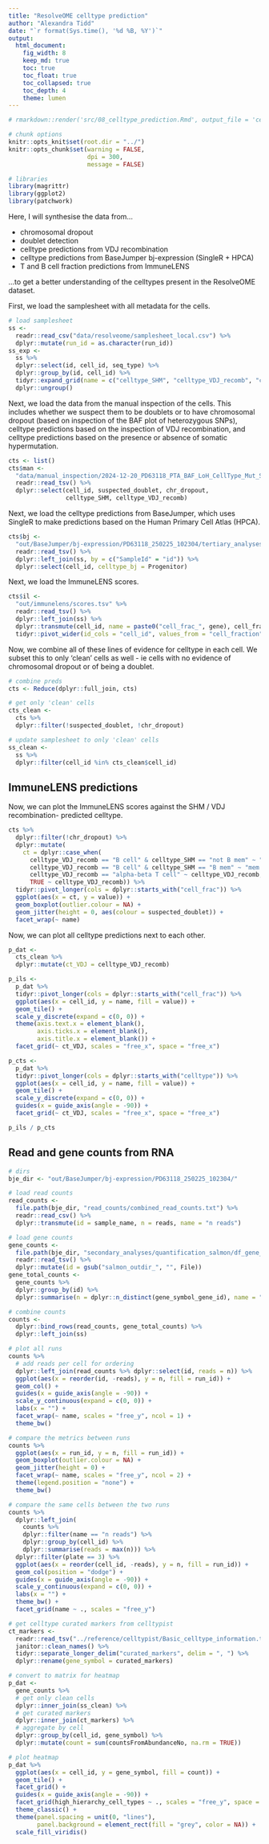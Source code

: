 ```yaml
---
title: "ResolveOME celltype prediction"
author: "Alexandra Tidd"
date: "`r format(Sys.time(), '%d %B, %Y')`"
output:
  html_document:
    fig_width: 8
    keep_md: true
    toc: true
    toc_float: true
    toc_collapsed: true
    toc_depth: 4
    theme: lumen
---
```


```r
# rmarkdown::render('src/08_celltype_prediction.Rmd', output_file = 'celltype_prediction.html', output_dir = 'out/analysis/')

# chunk options
knitr::opts_knit$set(root.dir = "../")
knitr::opts_chunk$set(warning = FALSE,
                      dpi = 300,
                      message = FALSE)

# libraries
library(magrittr)
library(ggplot2)
library(patchwork)
```

Here, I will synthesise the data from...

 - chromosomal dropout
 - doublet detection
 - celltype predictions from VDJ recombination
 - celltype predictions from BaseJumper bj-expression (SingleR + HPCA)
 - T and B cell fraction predictions from ImmuneLENS

...to get a better understanding of the celltypes present in the ResolveOME
dataset.

First, we load the samplesheet with all metadata for the cells.

```r
# load samplesheet
ss <-
  readr::read_csv("data/resolveome/samplesheet_local.csv") %>%
  dplyr::mutate(run_id = as.character(run_id))
ss_exp <-
  ss %>%
  dplyr::select(id, cell_id, seq_type) %>%
  dplyr::group_by(id, cell_id) %>%
  tidyr::expand_grid(name = c("celltype_SHM", "celltype_VDJ_recomb", "celltype_bj")) %>%
  dplyr::ungroup()
```

Next, we load the data from the manual inspection of the cells. This includes
whether we suspect them to be doublets or to have chromosomal dropout (based on
inspection of the BAF plot of heterozygous SNPs), celltype predictions based on
the inspection of VDJ recombination, and celltype predictions based on the 
presence or absence of somatic hypermutation.

```r
cts <- list()
cts$man <-
  "data/manual_inspection/2024-12-20_PD63118_PTA_BAF_LoH_CellType_Mut_Summary.tsv" %>%
  readr::read_tsv() %>%
  dplyr::select(cell_id, suspected_doublet, chr_dropout,
                celltype_SHM, celltype_VDJ_recomb)
```

Next, we load the celltype predictions from BaseJumper, which uses SingleR to
make predictions based on the Human Primary Cell Atlas (HPCA).

```r
cts$bj <-
  "out/BaseJumper/bj-expression/PD63118_250225_102304/tertiary_analyses/classification_cell_typing/df_cell_typing_summary_singler_hpca_gtex_tcga.tsv" %>%
  readr::read_tsv() %>%
  dplyr::left_join(ss, by = c("SampleId" = "id")) %>%
  dplyr::select(cell_id, celltype_bj = Progenitor)
```

Next, we load the ImmuneLENS scores.

```r
cts$il <-
  "out/immunelens/scores.tsv" %>%
  readr::read_tsv() %>%
  dplyr::left_join(ss) %>%
  dplyr::transmute(cell_id, name = paste0("cell_frac_", gene), cell_fraction) %>%
  tidyr::pivot_wider(id_cols = "cell_id", values_from = "cell_fraction")
```

Now, we combine all of these lines of evidence for celltype in each cell. We 
subset this to only 'clean' cells as well - ie cells with no evidence of 
chromosomal dropout or of being a doublet.

```r
# combine preds
cts <- Reduce(dplyr::full_join, cts)

# get only 'clean' cells
cts_clean <-
  cts %>%
  dplyr::filter(!suspected_doublet, !chr_dropout)

# update samplesheet to only 'clean' cells
ss_clean <-
  ss %>%
  dplyr::filter(cell_id %in% cts_clean$cell_id)
```

## ImmuneLENS predictions

Now, we can plot the ImmuneLENS scores against the SHM / VDJ recombination-
predicted celltype.

```r
cts %>%
  dplyr::filter(!chr_dropout) %>%
  dplyr::mutate(
    ct = dplyr::case_when(
      celltype_VDJ_recomb == "B cell" & celltype_SHM == "not B mem" ~ "non-mem B cell",
      celltype_VDJ_recomb == "B cell" & celltype_SHM == "B mem" ~ "mem B cell",
      celltype_VDJ_recomb == "alpha-beta T cell" ~ celltype_VDJ_recomb,
      TRUE ~ celltype_VDJ_recomb)) %>%
  tidyr::pivot_longer(cols = dplyr::starts_with("cell_frac")) %>%
  ggplot(aes(x = ct, y = value)) +
  geom_boxplot(outlier.colour = NA) +
  geom_jitter(height = 0, aes(colour = suspected_doublet)) +
  facet_wrap(~ name)
```

Now, we can plot all celltype predictions next to each other.

```r
p_dat <-
  cts_clean %>%
  dplyr::mutate(ct_VDJ = celltype_VDJ_recomb)

p_ils <-
  p_dat %>%
  tidyr::pivot_longer(cols = dplyr::starts_with("cell_frac")) %>%
  ggplot(aes(x = cell_id, y = name, fill = value)) +
  geom_tile() +
  scale_y_discrete(expand = c(0, 0)) +
  theme(axis.text.x = element_blank(),
        axis.ticks.x = element_blank(),
        axis.title.x = element_blank()) +
  facet_grid(~ ct_VDJ, scales = "free_x", space = "free_x")

p_cts <-
  p_dat %>%
  tidyr::pivot_longer(cols = dplyr::starts_with("celltype")) %>%
  ggplot(aes(x = cell_id, y = name, fill = value)) +
  geom_tile() +
  scale_y_discrete(expand = c(0, 0)) +
  guides(x = guide_axis(angle = -90)) +
  facet_grid(~ ct_VDJ, scales = "free_x", space = "free_x")

p_ils / p_cts
```

## Read and gene counts from RNA

```r
# dirs
bje_dir <- "out/BaseJumper/bj-expression/PD63118_250225_102304/"

# load read counts
read_counts <-
  file.path(bje_dir, "read_counts/combined_read_counts.txt") %>%
  readr::read_csv() %>%
  dplyr::transmute(id = sample_name, n = reads, name = "n reads")

# load gene counts
gene_counts <-
  file.path(bje_dir, "secondary_analyses/quantification_salmon/df_gene_counts_salmon.tsv") %>%
  readr::read_tsv() %>%
  dplyr::mutate(id = gsub("salmon_outdir_", "", File))
gene_total_counts <-
  gene_counts %>%
  dplyr::group_by(id) %>%
  dplyr::summarise(n = dplyr::n_distinct(gene_symbol_gene_id), name = "n genes")

# combine counts
counts <-
  dplyr::bind_rows(read_counts, gene_total_counts) %>%
  dplyr::left_join(ss)

# plot all runs
counts %>%
  # add reads per cell for ordering
  dplyr::left_join(read_counts %>% dplyr::select(id, reads = n)) %>%
  ggplot(aes(x = reorder(id, -reads), y = n, fill = run_id)) +
  geom_col() +
  guides(x = guide_axis(angle = -90)) +
  scale_y_continuous(expand = c(0, 0)) +
  labs(x = "") +
  facet_wrap(~ name, scales = "free_y", ncol = 1) +
  theme_bw()

# compare the metrics between runs
counts %>%
  ggplot(aes(x = run_id, y = n, fill = run_id)) +
  geom_boxplot(outlier.colour = NA) +
  geom_jitter(height = 0) +
  facet_wrap(~ name, scales = "free_y", ncol = 2) +
  theme(legend.position = "none") +
  theme_bw()

# compare the same cells between the two runs
counts %>%
  dplyr::left_join(
    counts %>%
    dplyr::filter(name == "n reads") %>%
    dplyr::group_by(cell_id) %>%
    dplyr::summarise(reads = max(n))) %>%
  dplyr::filter(plate == 3) %>%
  ggplot(aes(x = reorder(cell_id, -reads), y = n, fill = run_id)) +
  geom_col(position = "dodge") +
  guides(x = guide_axis(angle = -90)) +
  scale_y_continuous(expand = c(0, 0)) +
  labs(x = "") +
  theme_bw() +
  facet_grid(name ~ ., scales = "free_y")
```

```r
# get celltype curated markers from celltypist
ct_markers <-
  readr::read_tsv("../reference/celltypist/Basic_celltype_information.tsv") %>%
  janitor::clean_names() %>%
  tidyr::separate_longer_delim("curated_markers", delim = ", ") %>%
  dplyr::rename(gene_symbol = curated_markers)

# convert to matrix for heatmap
p_dat <-
  gene_counts %>%
  # get only clean cells
  dplyr::inner_join(ss_clean) %>%
  # get curated markers
  dplyr::inner_join(ct_markers) %>%
  # aggregate by cell
  dplyr::group_by(cell_id, gene_symbol) %>%
  dplyr::mutate(count = sum(countsFromAbundanceNo, na.rm = TRUE))

# plot heatmap
p_dat %>%
  ggplot(aes(x = cell_id, y = gene_symbol, fill = count)) +
  geom_tile() +
  facet_grid() +
  guides(x = guide_axis(angle = -90)) +
  facet_grid(high_hierarchy_cell_types ~ ., scales = "free_y", space = "free_y") +
  theme_classic() +
  theme(panel.spacing = unit(0, "lines"),
        panel.background = element_rect(fill = "grey", color = NA)) +
  scale_fill_viridis()
```